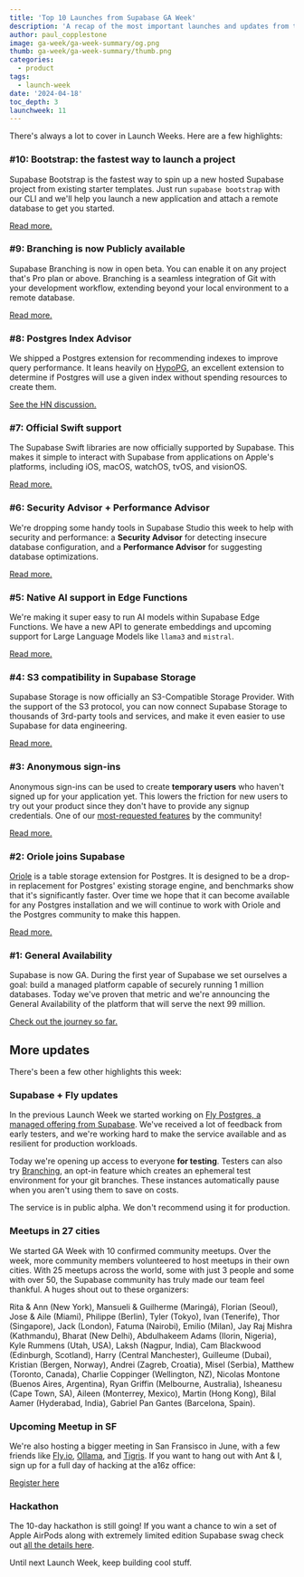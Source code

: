```yaml
---
title: 'Top 10 Launches from Supabase GA Week'
description: 'A recap of the most important launches and updates from the week.'
author: paul_copplestone
image: ga-week/ga-week-summary/og.png
thumb: ga-week/ga-week-summary/thumb.png
categories:
  - product
tags:
  - launch-week
date: '2024-04-18'
toc_depth: 3
launchweek: 11
---
```


There's always a lot to cover in Launch Weeks. Here are a few highlights:

### #10: Bootstrap: the fastest way to launch a project

Supabase Bootstrap is the fastest way to spin up a new hosted Supabase project from existing starter templates. Just run `supabase bootstrap` with our CLI and we'll help you launch a new application and attach a remote database to get you started.

[Read more.](https://supabase.com/blog/supabase-bootstrap)

### #9: Branching is now Publicly available

Supabase Branching is now in open beta. You can enable it on any project that's Pro plan or above. Branching is a seamless integration of Git with your development workflow, extending beyond your local environment to a remote database.

[Read more.](https://supabase.com/blog/branching-publicly-available)

### #8: Postgres Index Advisor

We shipped a Postgres extension for recommending indexes to improve query performance. It leans heavily on [HypoPG](https://github.com/HypoPG/hypopg), an excellent extension to determine if Postgres will use a given index without spending resources to create them.

[See the HN discussion.](https://github.com/supabase/index_advisor)

### #7: Official Swift support

The Supabase Swift libraries are now officially supported by Supabase. This makes it simple to interact with Supabase from applications on Apple's platforms, including iOS, macOS, watchOS, tvOS, and visionOS.

[Read more.](https://supabase.com/blog/supabase-swift)

### #6: Security Advisor + Performance Advisor

We're dropping some handy tools in Supabase Studio this week to help with security and performance: a **Security Advisor** for detecting insecure database configuration, and a **Performance Advisor** for suggesting database optimizations.

[Read more.](https://supabase.com/blog/security-performance-advisor)

### #5: Native AI support in Edge Functions

We're making it super easy to run AI models within Supabase Edge Functions. We have a new API to generate embeddings and upcoming support for Large Language Models like `llama3` and `mistral`.

[Read more.](https://supabase.com/blog/ai-inference-now-available-in-supabase-edge-functions)

### #4: S3 compatibility in Supabase Storage

Supabase Storage is now officially an S3-Compatible Storage Provider. With the support of the S3 protocol, you can now connect Supabase Storage to thousands of 3rd-party tools and services, and make it even easier to use Supabase for data engineering.

[Read more.](https://supabase.com/blog/s3-compatible-storage)

### #3: Anonymous sign-ins

Anonymous sign-ins can be used to create **temporary users** who haven't signed up for your application yet. This lowers the friction for new users to try out your product since they don't have to provide any signup credentials. One of our [most-requested features](https://github.com/supabase/auth/issues/68) by the community!

[Read more.](https://supabase.com/blog/anonymous-sign-ins)

### #2: Oriole joins Supabase

[Oriole](https://github.com/orioledb/orioledb) is a table storage extension for Postgres. It is designed to be a drop-in replacement for Postgres' existing storage engine, and benchmarks show that it's significantly faster. Over time we hope that it can become available for any Postgres installation and we will continue to work with Oriole and the Postgres community to make this happen.

[Read more.](https://supabase.com/blog/supabase-aquires-oriole)

### #1: General Availability

Supabase is now GA. During the first year of Supabase we set ourselves a goal: build a managed platform capable of securely running 1 million databases. Today we've proven that metric and we're announcing the General Availability of the platform that will serve the next 99 million.

[Check out the journey so far.](https://supabase.com/ga)

## More updates

There's been a few other highlights this week:

### Supabase + Fly updates

In the previous Launch Week we started working on [Fly Postgres, a managed offering from Supabase](https://supabase.com/blog/postgres-on-fly-by-supabase). We've received a lot of feedback from early testers, and we're working hard to make the service available and as resilient for production workloads.

Today we're opening up access to everyone **for testing**. Testers can also try [Branching](/docs/guides/platform/branching), an opt-in feature which creates an ephemeral test environment for your git branches. These instances automatically pause when you aren't using them to save on costs.

<Admonition type="note" label="Testing only">

The service is in public alpha. We don't recommend using it for production.

</Admonition>

### Meetups in 27 cities

We started GA Week with 10 confirmed community meetups. Over the week, more community members volunteered to host meetups in their own cities. With 25 meetups across the world, some with just 3 people and some with over 50, the Supabase community has truly made our team feel thankful. A huges shout out to these organizers:

Rita & Ann (New York), Mansueli & Guilherme (Maringá), Florian (Seoul), Jose & Aile (Miami), Philippe (Berlin), Tyler (Tokyo), Ivan (Tenerife), Thor (Singapore), Jack (London), Fatuma (Nairobi), Emilio (Milan), Jay Raj Mishra (Kathmandu), Bharat (New Delhi), Abdulhakeem Adams (Ilorin, Nigeria), Kyle Rummens (Utah, USA), Laksh (Nagpur, India), Cam Blackwood (Edinburgh, Scotland), Harry (Central Manchester), Guilleume (Dubai), Kristian (Bergen, Norway), Andrei (Zagreb, Croatia), Misel (Serbia), Matthew (Toronto, Canada), Charlie Coppinger (Wellington, NZ), Nicolas Montone (Buenos Aires, Argentina), Ryan Griffin (Melbourne, Australia), Isheanesu (Cape Town, SA), Aileen (Monterrey, Mexico), Martin (Hong Kong), Bilal Aamer (Hyderabad, India), Gabriel Pan Gantes (Barcelona, Spain).

### Upcoming Meetup in SF

We're also hosting a bigger meeting in San Fransisco in June, with a few friends like [Fly.io](http://Fly.io), [Ollama](https://ollama.com/), and [Tigris](https://www.tigrisdata.com/). If you want to hang out with Ant & I, sign up for a full day of hacking at the a16z office:

[Register here](https://lu.ma/gvgaqkrt)

### Hackathon

The 10-day hackathon is still going! If you want a chance to win a set of Apple AirPods along with extremely limited edition Supabase swag check out [all the details here](https://supabase.com/blog/supabase-oss-hackathon).

Until next Launch Week, keep building cool stuff.
